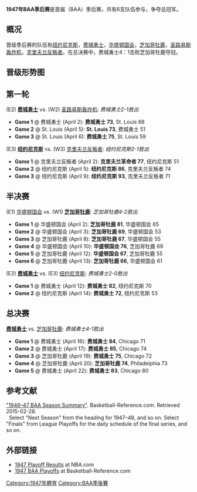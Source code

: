 {{多個問題|
{{Refimprove|time=2019-01-06T20:37:27+00:00}}
{{No footnotes|time=2019-01-06T20:39:33+00:00}}
{{Expand language|1=en|time=2021-04-29T08:39:35+00:00}}
}}
{{NoteTA|G1=NBA}}
'''1947年BAA季后赛'''是首届{{tsl|en|Basketball Association of America|全美籃球協會}}（BAA）季后赛，共有6支队伍参与，争夺总冠军。

==概况==
晋级季后赛的队伍有[[纽约尼克斯|纽约尼克斯]]，[[费城勇士|费城勇士]]，[[华盛顿国会|华盛顿国会]]，[[芝加哥牡鹿|芝加哥牡鹿]]，[[圣路易斯轰炸机|圣路易斯轰炸机]]，[[克里夫兰反叛者|克里夫兰反叛者]]。在总决赛中，费城勇士4：1击败芝加哥牡鹿夺冠。

==晋级形势图==

{{3RoundBracket-Byes | RD1= 第一轮
| RD2= 半决赛
| RD3= BAA总决赛
| group1=
| group2=
| RD1-seed1=E3
| RD1-team1='''纽约尼克斯'''
| RD1-score1=2
| RD1-seed2=W3
| RD1-team2=克里夫兰反叛者
| RD1-score2=1
| RD1-seed3=W2
| RD1-team3=圣路易斯轰炸机
| RD1-score3=1
| RD1-seed4=E2
| RD1-team4='''费城勇士'''
| RD1-score4='''2'''
| RD1-seed5=
| RD1-team5=
| RD1-score5=
| RD1-seed6=
| RD1-team6=
| RD1-score6=
| RD2-seed1=E3
| RD2-team1=纽约尼克斯
| RD2-score1=0
| RD2-seed2=E2
| RD2-team2='''费城勇士'''
| RD2-score2=2
| RD2-seed3=W1
| RD2-team3='''芝加哥牡鹿'''
| RD2-score3=4
| RD2-seed4=E1
| RD2-team4=华盛顿国会
| RD2-score4=2
| RD3-seed1=W1
| RD3-team1=芝加哥牡鹿
| RD3-score1=1
| RD3-seed2=E2
| RD3-team2='''费城勇士'''
| RD3-score2=4
}}

==第一轮==
(E2) '''[[费城勇士|费城勇士]]''' vs. (W2) [[圣路易斯轰炸机|圣路易斯轰炸机]]: ''费城勇士2-1胜出''
*'''Game 1''' @ 费城勇士 (April 2): '''费城勇士 73''', St. Louis 68
*'''Game 2''' @ St. Louis (April 5): '''St. Louis 73''', 费城勇士 51
*'''Game 3''' @ St. Louis (April 6): '''费城勇士 75''', St. Louis 59

(E3) '''[[纽约尼克斯|纽约尼克斯]]''' vs. (W3) [[克里夫兰反叛者|克里夫兰反叛者]]: ''纽约尼克斯2-1胜出''
*'''Game 1''' @ 克里夫兰反叛者 (April 2): '''克里夫兰革命者 77''', 纽约尼克斯 51
*'''Game 2''' @ 纽约尼克斯 (April 5): '''纽约尼克斯 86''', 克里夫兰反叛者 74
*'''Game 3''' @ 纽约尼克斯 (April 9): '''纽约尼克斯 93''', 克里夫兰反叛者 71

==半决赛==

(E1) [[华盛顿国会|华盛顿国会]] vs. (W1) '''[[芝加哥牡鹿|芝加哥牡鹿]]''': ''芝加哥牡鹿4-2胜出''
*'''Game 1''' @ 华盛顿国会 (April 2): '''芝加哥牡鹿 81''', 华盛顿国会 65
*'''Game 2''' @ 华盛顿国会 (April 3): '''芝加哥牡鹿 69''', 华盛顿国会 53
*'''Game 3''' @ 芝加哥牡鹿 (April 8): '''芝加哥牡鹿 67''', 华盛顿国会 55
*'''Game 4''' @ 华盛顿国会 (April 10): '''华盛顿国会 76''', 芝加哥牡鹿 69
*'''Game 5''' @ 芝加哥牡鹿 (April 12): '''华盛顿国会 67''', 芝加哥牡鹿 55
*'''Game 6''' @ 芝加哥牡鹿 (April 13): '''芝加哥牡鹿 66''', 华盛顿国会 61

(E2) '''[[费城勇士|费城勇士]]''' vs. (E3) [[纽约尼克斯|纽约尼克斯]]: ''费城勇士2-0胜出''
*'''Game 1''' @ 费城勇士 (April 12): '''费城勇士 82''', 纽约尼克斯 70
*'''Game 2''' @ 纽约尼克斯 (April 14): '''费城勇士 72''', 纽约尼克斯 53

==总决赛==
{{main|1947 BAA总决赛}}
'''[[费城勇士|费城勇士]]''' vs. [[芝加哥牡鹿|芝加哥牡鹿]]: ''费城勇士4-1胜出''
*'''Game 1''' @ 费城勇士 (April 16): '''费城勇士 84''', Chicago 71
*'''Game 2''' @ 费城勇士 (April 17): '''费城勇士 85''', Chicago 74
*'''Game 3''' @ 芝加哥牡鹿 (April 19): '''费城勇士 75''', Chicago 72
*'''Game 4''' @ 芝加哥牡鹿 (April 20): '''芝加哥牡鹿 74''', Philadelphia 73
*'''Game 5''' @ 费城勇士 (April 22): '''费城勇士 83''', Chicago 80

==参考文献==
[http://www.basketball-reference.com/leagues/BAA_1947.html "1946–47 BAA Season Summary"]{{WebCite|url=https://www.webcitation.org/6BUhDOSGC?url=http://www.basketball-reference.com/leagues/BAA_1947.html |date=20121018005952 |dateformat=iso }}. Basketball-Reference.com. Retrieved 2015-02-28. <br>  Select "Next Season" from the heading for 1947–48, and so on. Select "Finals" from League Playoffs for the daily schedule of the final series, and so on.

== 外部链接 ==
* [https://web.archive.org/web/20081007102134/http://www.nba.com/history/playoffs/19461947.html 1947 Playoff Results] at NBA.com 
* [http://www.basketball-reference.com/playoffs/BAA_1947.html 1947 BAA Playoffs]{{WebCite|url=https://www.webcitation.org/69SHj04q0?url=http://www.basketball-reference.com/playoffs/BAA_1947.html |date=20120726223010 |dateformat=iso }} at Basketball-Reference.com

{{NBA 季后赛}}

[[Category:1947年體育|Category:1947年體育]]
[[Category:BAA季後賽|Category:BAA季後賽]]